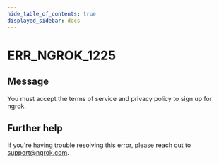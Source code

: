 ```yaml
---
hide_table_of_contents: true
displayed_sidebar: docs
---
```



# ERR_NGROK_1225

## Message

You must accept the terms of service and privacy policy to sign up for ngrok.

<ErrorDetails error="err_ngrok_1225" />

## Further help

If you're having trouble resolving this error, please reach out to [support@ngrok.com](mailto:support@ngrok.com?subject=Help%20with%20ERR_NGROK_1225).
